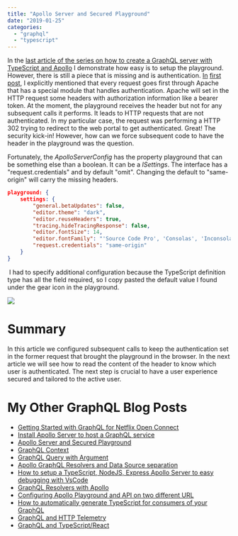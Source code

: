 ```yaml
---
title: "Apollo Server and Secured Playground"
date: "2019-01-25"
categories: 
  - "graphql"
  - "typescript"
---
```


In the [last article of the series on how to create a GraphQL server with TypeScript and Apollo](https://patrickdesjardins.com/blog/?p=6156) I demonstrate how easy is to setup the playground. However, there is still a piece that is missing and is authentication. [In](https://patrickdesjardins.com/blog/?p=6143) [first](https://patrickdesjardins.com/blog/?p=6143) [post](https://patrickdesjardins.com/blog/?p=6143), I explicitly mentioned that every request goes first through Apache that has a special module that handles authentication. Apache will set in the HTTP request some headers with authorization information like a bearer token. At the moment, the playground receives the header but not for any subsequent calls it performs. It leads to HTTP requests that are not authenticated. In my particular case, the request was performing a HTTP 302 trying to redirect to the web portal to get authenticated. Great! The security kick-in! However, how can we force subsequent code to have the header in the playground was the question.

Fortunately, the _ApolloServerConfig_ has the property playground that can be something else than a boolean. It can be a _ISettings_. The interface has a "request.credentials" and by default "omit". Changing the default to "same-origin" will carry the missing headers.

```json
playground: {
    settings: {
        "general.betaUpdates": false,
        "editor.theme": "dark",
        "editor.reuseHeaders": true,
        "tracing.hideTracingResponse": false,
        "editor.fontSize": 14,
        "editor.fontFamily": "'Source Code Pro', 'Consolas', 'Inconsolata', 'Droid Sans Mono', 'Monaco', monospace",
        "request.credentials": "same-origin"
    }
}
```

 I had to specify additional configuration because the TypeScript definition type has all the field required, so I copy pasted the default value I found under the gear icon in the playground.

![](/images/blog/GraphQLPlaygroundSettingsGear.png)

# Summary

In this article we configured subsequent calls to keep the authentication set in the former request that brought the playground in the browser. In the next article we will see how to read the content of the header to know which user is authenticated. The next step is crucial to have a user experience secured and tailored to the active user.

# My Other GraphQL Blog Posts

- [Getting Started with GraphQL for Netflix Open Connect](getting-started-with-graphql-for-netflix-open-connect)
- [Install Apollo Server to host a GraphQL service](install-apollo-server-to-host-a-graphql-service)
- [Apollo Server and Secured Playground](apollo-server-and-secured-playground)
- [GraphQL Context](graphql-context)
- [GraphQL Query with Argument](graphql-query-with-argument)
- [Apollo GraphQL Resolvers and Data Source separation](apollo-graphql-resolvers-and-data-source-separation)
- [How to setup a TypeScript, NodeJS, Express Apollo Server to easy debugging with VsCode](how-to-setup-a-typescript-nodejs-express-apollo-server-to-easy-debugging-with-vscode)
- [GraphQL Resolvers with Apollo](graphql-resolvers-with-apollo)
- [Configuring Apollo Playground and API on two different URL](configuring-apollo-playground-and-api-on-two-different-url)
- [How to automatically generate TypeScript for consumers of your GraphQL](how-to-automatically-generate-typescript-for-consumer-of-your-graphql)
- [GraphQL and HTTP Telemetry](graphql-extension-to-collect-http-and-resolvers-telemetry)
- [GraphQL and TypeScript/React](how-to-consume-graphql-in-typescript-and-react)
